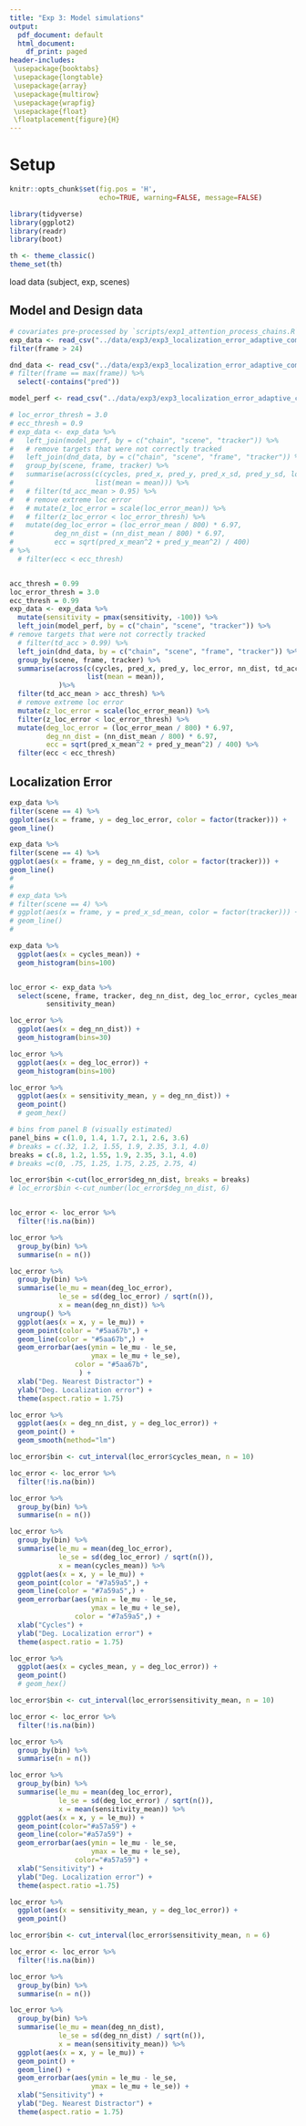 ```yaml
---
title: "Exp 3: Model simulations"
output:
  pdf_document: default
  html_document:
    df_print: paged
header-includes:
 \usepackage{booktabs}
 \usepackage{longtable}
 \usepackage{array}
 \usepackage{multirow}
 \usepackage{wrapfig}
 \usepackage{float}
 \floatplacement{figure}{H}
---
```


# Setup

```r
knitr::opts_chunk$set(fig.pos = 'H', 
                      echo=TRUE, warning=FALSE, message=FALSE)

library(tidyverse)
library(ggplot2)
library(readr)
library(boot)

th <- theme_classic()
theme_set(th)
```

load data (subject, exp, scenes)


## Model and Design data

```r

# covariates pre-processed by `scripts/exp1_attention_process_chains.R`
exp_data <- read_csv("../data/exp3/exp3_localization_error_adaptive_computation_td_att.csv") %>%
filter(frame > 24)

dnd_data <- read_csv("../data/exp3/exp3_localization_error_adaptive_computation_td_dnd.csv") %>%
# filter(frame == max(frame)) %>%
  select(-contains("pred"))

model_perf <- read_csv("../data/exp3/exp3_localization_error_adaptive_computation_td_perf.csv")

# loc_error_thresh = 3.0
# ecc_thresh = 0.9
# exp_data <- exp_data %>%
#   left_join(model_perf, by = c("chain", "scene", "tracker")) %>%
#   # remove targets that were not correctly tracked
#   left_join(dnd_data, by = c("chain", "scene", "frame", "tracker")) %>%
#   group_by(scene, frame, tracker) %>%
#   summarise(across(c(cycles, pred_x, pred_y, pred_x_sd, pred_y_sd, loc_error, nn_dist, td_acc),
#                    list(mean = mean))) %>%
#   # filter(td_acc_mean > 0.95) %>%
#   # remove extreme loc error
#   # mutate(z_loc_error = scale(loc_error_mean)) %>%
#   # filter(z_loc_error < loc_error_thresh) %>%
#   mutate(deg_loc_error = (loc_error_mean / 800) * 6.97,
#          deg_nn_dist = (nn_dist_mean / 800) * 6.97,
#          ecc = sqrt(pred_x_mean^2 + pred_y_mean^2) / 400) 
# %>%
  # filter(ecc < ecc_thresh)


acc_thresh = 0.99
loc_error_thresh = 3.0
ecc_thresh = 0.99
exp_data <- exp_data %>%
  mutate(sensitivity = pmax(sensitivity, -100)) %>%
  left_join(model_perf, by = c("chain", "scene", "tracker")) %>%
# remove targets that were not correctly tracked
  # filter(td_acc > 0.99) %>%
  left_join(dnd_data, by = c("chain", "scene", "frame", "tracker")) %>%
  group_by(scene, frame, tracker) %>%
  summarise(across(c(cycles, pred_x, pred_y, loc_error, nn_dist, td_acc, sensitivity),
                   list(mean = mean)),
            )%>%
  filter(td_acc_mean > acc_thresh) %>%
  # remove extreme loc error
  mutate(z_loc_error = scale(loc_error_mean)) %>%
  filter(z_loc_error < loc_error_thresh) %>%
  mutate(deg_loc_error = (loc_error_mean / 800) * 6.97,
         deg_nn_dist = (nn_dist_mean / 800) * 6.97,
         ecc = sqrt(pred_x_mean^2 + pred_y_mean^2) / 400) %>%
  filter(ecc < ecc_thresh)
```

## Localization Error
```r

exp_data %>%
filter(scene == 4) %>%
ggplot(aes(x = frame, y = deg_loc_error, color = factor(tracker))) + 
geom_line()

exp_data %>%
filter(scene == 4) %>%
ggplot(aes(x = frame, y = deg_nn_dist, color = factor(tracker))) + 
geom_line()
# 
# 
# exp_data %>%
# filter(scene == 4) %>%
# ggplot(aes(x = frame, y = pred_x_sd_mean, color = factor(tracker))) + 
# geom_line()
# 

```

```r

exp_data %>%
  ggplot(aes(x = cycles_mean)) + 
  geom_histogram(bins=100)


loc_error <- exp_data %>%
  select(scene, frame, tracker, deg_nn_dist, deg_loc_error, cycles_mean, 
         sensitivity_mean)

loc_error %>%
  ggplot(aes(x = deg_nn_dist)) + 
  geom_histogram(bins=30)

loc_error %>%
  ggplot(aes(x = deg_loc_error)) + 
  geom_histogram(bins=100)

loc_error %>%
  ggplot(aes(x = sensitivity_mean, y = deg_nn_dist)) + 
  geom_point()
  # geom_hex()

```

```r

# bins from panel B (visually estimated)
panel_bins = c(1.0, 1.4, 1.7, 2.1, 2.6, 3.6)
# breaks = c(.32, 1.2, 1.55, 1.9, 2.35, 3.1, 4.0)
breaks = c(.8, 1.2, 1.55, 1.9, 2.35, 3.1, 4.0)
# breaks =c(0, .75, 1.25, 1.75, 2.25, 2.75, 4)

loc_error$bin <-cut(loc_error$deg_nn_dist, breaks = breaks)
# loc_error$bin <-cut_number(loc_error$deg_nn_dist, 6)


loc_error <- loc_error %>%
  filter(!is.na(bin))

loc_error %>%
  group_by(bin) %>%
  summarise(n = n())

loc_error %>%
  group_by(bin) %>%
  summarise(le_mu = mean(deg_loc_error),
            le_se = sd(deg_loc_error) / sqrt(n()),
            x = mean(deg_nn_dist)) %>%
  ungroup() %>%
  ggplot(aes(x = x, y = le_mu)) + 
  geom_point(color = "#5aa67b",) + 
  geom_line(color = "#5aa67b",) +
  geom_errorbar(aes(ymin = le_mu - le_se,
                    ymax = le_mu + le_se),
                color = "#5aa67b",
                 ) + 
  xlab("Deg. Nearest Distractor") + 
  ylab("Deg. Localization error") +
  theme(aspect.ratio = 1.75)

loc_error %>%
  ggplot(aes(x = deg_nn_dist, y = deg_loc_error)) + 
  geom_point() +
  geom_smooth(method="lm")


```

```r


loc_error$bin <- cut_interval(loc_error$cycles_mean, n = 10)

loc_error <- loc_error %>%
  filter(!is.na(bin))

loc_error %>%
  group_by(bin) %>%
  summarise(n = n())

loc_error %>%
  group_by(bin) %>%
  summarise(le_mu = mean(deg_loc_error),
            le_se = sd(deg_loc_error) / sqrt(n()),
            x = mean(cycles_mean)) %>%
  ggplot(aes(x = x, y = le_mu)) + 
  geom_point(color = "#7a59a5",) + 
  geom_line(color = "#7a59a5",) + 
  geom_errorbar(aes(ymin = le_mu - le_se,
                    ymax = le_mu + le_se),
                color = "#7a59a5",) + 
  xlab("Cycles") + 
  ylab("Deg. Localization error") + 
  theme(aspect.ratio = 1.75)

loc_error %>%
  ggplot(aes(x = cycles_mean, y = deg_loc_error)) + 
  geom_point()
  # geom_hex()


```

```r


loc_error$bin <- cut_interval(loc_error$sensitivity_mean, n = 10)

loc_error <- loc_error %>%
  filter(!is.na(bin))

loc_error %>%
  group_by(bin) %>%
  summarise(n = n())

loc_error %>%
  group_by(bin) %>%
  summarise(le_mu = mean(deg_loc_error),
            le_se = sd(deg_loc_error) / sqrt(n()),
            x = mean(sensitivity_mean)) %>%
  ggplot(aes(x = x, y = le_mu)) + 
  geom_point(color="#a57a59") + 
  geom_line(color="#a57a59") + 
  geom_errorbar(aes(ymin = le_mu - le_se,
                    ymax = le_mu + le_se),
                color="#a57a59") + 
  xlab("Sensitivity") + 
  ylab("Deg. Localization error") + 
  theme(aspect.ratio =1.75)

loc_error %>%
  ggplot(aes(x = sensitivity_mean, y = deg_loc_error)) + 
  geom_point()


```

```r


loc_error$bin <- cut_interval(loc_error$sensitivity_mean, n = 6)

loc_error <- loc_error %>%
  filter(!is.na(bin))

loc_error %>%
  group_by(bin) %>%
  summarise(n = n())

loc_error %>%
  group_by(bin) %>%
  summarise(le_mu = mean(deg_nn_dist),
            le_se = sd(deg_nn_dist) / sqrt(n()),
            x = mean(sensitivity_mean)) %>%
  ggplot(aes(x = x, y = le_mu)) + 
  geom_point() + 
  geom_line() + 
  geom_errorbar(aes(ymin = le_mu - le_se,
                    ymax = le_mu + le_se)) + 
  xlab("Sensitivity") + 
  ylab("Deg. Nearest Distractor") + 
  theme(aspect.ratio = 1.75)



```
